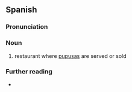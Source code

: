 ==Spanish==

===Pronunciation===
{{es-pr}}

===Noun===
{{es-noun|f}}

# {{lb|es|El Salvador}} restaurant where [[pupusa]]s are served or sold

===Further reading===
* {{R:es:DRAE}}

{{C|es|Restaurants}}